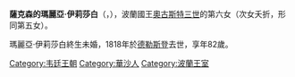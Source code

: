 {{Multiple issues|
{{Expand language|1=en|time=2020-11-20T13:40:16+00:00}}
{{Unreferenced|time=2020-11-20T13:40:16+00:00}}
}}
{{Infobox royalty
| name        = 薩克森的瑪麗亞·伊莉莎白
| image       = Prinzessin Elisabeth von Sachsen by Pietro Antonio Conte Rotari.jpg
| image_size  = 250px
| birth_date  = {{Birth date|1736|2|9|df=y}}
| birth_place = [[華沙|華沙]]
| death_date  = {{Death date and age|1818|12|24|1736|2|9|df=y}}
| death_place = [[德勒斯登|德勒斯登]]
| full name   = Maria Elisabeth Apollonia Casimira Francisca Xaveria
| house       = [[韋廷王朝|韋廷王朝]] 
| father      = [[奧古斯特三世_(波蘭)|波蘭國王奧古斯特三世]]
| mother      = [[奧地利的瑪麗亞·約瑟法_(1699-1757)|奧地利的瑪麗亞·約瑟法]]
| religion    = [[羅馬天主教|羅馬天主教]]
}}
'''薩克森的瑪麗亞·伊莉莎白'''（{{Lang-de|Maria Elisabeth von Sachsen}}，{{bd|1736年|2月2日|1818年|12月24日}}），波蘭國王[[奧古斯特三世_(波蘭)|奧古斯特三世]]的第六女（次女夭折，形同第五女）。

瑪麗亞·伊莉莎白終生未婚，1818年於[[德勒斯登|德勒斯登]]去世，享年82歲。

[[Category:韦廷王朝|Category:韦廷王朝]]
[[Category:華沙人|Category:華沙人]]
[[Category:波蘭王室|Category:波蘭王室]]